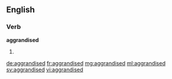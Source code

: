 ==English==

===Verb===
'''aggrandised'''

# {{en-past of|aggrandise}}

[[de:aggrandised]]
[[fr:aggrandised]]
[[mg:aggrandised]]
[[ml:aggrandised]]
[[sv:aggrandised]]
[[vi:aggrandised]]
